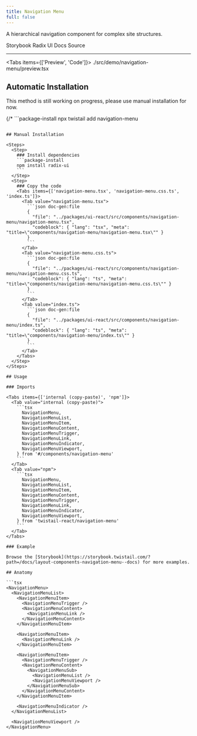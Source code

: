 ```yaml
---
title: Navigation Menu
full: false
---
```


A hierarchical navigation component for complex site structures.

<Badges>
  <BadgeLink href="https://storybook.twistail.com/?path=/docs/layout-components-navigation-menu--docs" external>
    Storybook
  </BadgeLink>
  <BadgeLink href="https://www.radix-ui.com/primitives/docs/components/navigation-menu#api-reference" external>
    Radix UI Docs
  </BadgeLink>
  <BadgeLink href="https://github.com/riipandi/twistail/tree/main/packages/ui-react/src/components/navigation-menu" external>
    Source
  </BadgeLink>
</Badges>

---


<Tabs items={['Preview', 'Code']}>
  <Tab value="Preview" className="rounded-b-xl flex min-h-44 flex-wrap items-start justify-start gap-4 py-20 not-prose">
    <Demo />
  </Tab>
  <Tab value="Code">
    <include cwd lang="tsx">./src/demo/navigation-menu/preview.tsx</include>
  </Tab>
</Tabs>

## Automatic Installation

<Callout type='warn'>
  This method is still working on progress, please use manual installation for now.
</Callout>

{/* ```package-install
npx twistail add navigation-menu
``` */}

## Manual Installation

<Steps>
  <Step>
    ### Install dependencies
    ```package-install
    npm install radix-ui
    ```
  </Step>
  <Step>
    ### Copy the code
    <Tabs items={['navigation-menu.tsx', 'navigation-menu.css.ts', 'index.ts']}>
      <Tab value="navigation-menu.tsx">
        ```json doc-gen:file
        {
          "file": "../packages/ui-react/src/components/navigation-menu/navigation-menu.tsx",
          "codeblock": { "lang": "tsx", "meta": "title=\"components/navigation-menu/navigation-menu.tsx\"" }
        }
        ```
      </Tab>
      <Tab value="navigation-menu.css.ts">
        ```json doc-gen:file
        {
          "file": "../packages/ui-react/src/components/navigation-menu/navigation-menu.css.ts",
          "codeblock": { "lang": "ts", "meta": "title=\"components/navigation-menu/navigation-menu.css.ts\"" }
        }
        ```
      </Tab>
      <Tab value="index.ts">
        ```json doc-gen:file
        {
          "file": "../packages/ui-react/src/components/navigation-menu/index.ts",
          "codeblock": { "lang": "ts", "meta": "title=\"components/navigation-menu/index.ts\"" }
        }
        ```
      </Tab>
    </Tabs>
  </Step>
</Steps>

## Usage

### Imports

<Tabs items={['internal (copy-paste)', 'npm']}>
  <Tab value="internal (copy-paste)">
    ```tsx
      NavigationMenu,
      NavigationMenuList,
      NavigationMenuItem,
      NavigationMenuContent,
      NavigationMenuTrigger,
      NavigationMenuLink,
      NavigationMenuIndicator,
      NavigationMenuViewport,
    } from '#/components/navigation-menu'
    ```
  </Tab>
  <Tab value="npm">
    ```tsx
      NavigationMenu,
      NavigationMenuList,
      NavigationMenuItem,
      NavigationMenuContent,
      NavigationMenuTrigger,
      NavigationMenuLink,
      NavigationMenuIndicator,
      NavigationMenuViewport,
    } from 'twistail-react/navigation-menu'
    ```
  </Tab>
</Tabs>

### Example

Browse the [Storybook](https://storybook.twistail.com/?path=/docs/layout-components-navigation-menu--docs) for more examples.

## Anatomy

```tsx
<NavigationMenu>
  <NavigationMenuList>
    <NavigationMenuItem>
      <NavigationMenuTrigger />
      <NavigationMenuContent>
        <NavigationMenuLink />
      </NavigationMenuContent>
    </NavigationMenuItem>

    <NavigationMenuItem>
      <NavigationMenuLink />
    </NavigationMenuItem>

    <NavigationMenuItem>
      <NavigationMenuTrigger />
      <NavigationMenuContent>
        <NavigationMenuSub>
          <NavigationMenuList />
          <NavigationMenuViewport />
        </NavigationMenuSub>
      </NavigationMenuContent>
    </NavigationMenuItem>

    <NavigationMenuIndicator />
  </NavigationMenuList>

  <NavigationMenuViewport />
</NavigationMenu>
```
